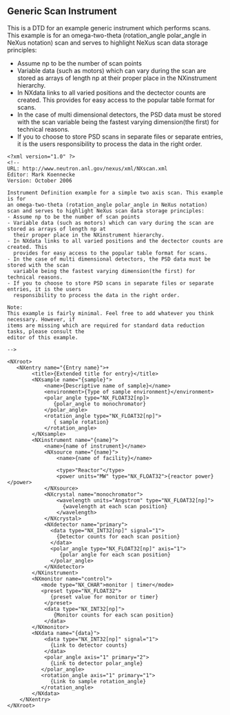 == Generic Scan Instrument ==
This is a DTD for an example generic instrument which performs scans. This example is for 
an omega-two-theta (rotation_angle polar_angle in NeXus notation)
scan and serves to highlight NeXus scan data storage principles:
* Assume np to be the number of scan points 
* Variable data (such as motors) which can vary during the scan are stored as arrays of length np at their proper place in the NXinstrument hierarchy.
* In NXdata links to all varied positions and the dectector counts are created. This provides for easy access to the popular table format for scans. 
* In the case of multi dimensional detectors, the PSD data must be stored with the scan variable being the fastest varying dimension(the first) for technical reasons.
* If you to choose to store PSD scans in separate files or separate entries, it is the users responsibility to process the data in the right order.  


<pre>
<?xml version="1.0" ?>
<!--
URL: http://www.neutron.anl.gov/nexus/xml/NXscan.xml
Editor: Mark Koennecke
Version: October 2006

Instrument Definition example for a simple two axis scan. This example is for 
an omega-two-theta (rotation_angle polar_angle in NeXus notation)
scan and serves to highlight NeXus scan data storage principles:
- Assume np to be the number of scan points 
- Variable data (such as motors) which can vary during the scan are stored as arrays of length np at 
  their proper place in the NXinstrument hierarchy.
- In NXdata links to all varied positions and the dectector counts are created. This
  provides for easy access to the popular table format for scans. 
- In the case of multi dimensional detectors, the PSD data must be stored with the scan 
  variable being the fastest varying dimension(the first) for technical reasons.
- If you to choose to store PSD scans in separate files or separate entries, it is the users
  responsibility to process the data in the right order.  

Note:
This example is fairly minimal. Feel free to add whatever you think necessary. However, if
items are missing which are required for standard data reduction tasks, please consult the
editor of this example.

-->

<NXroot>
   <NXentry name="{Entry name}">+
        <title>{Extended title for entry}</title>
        <NXsample name="{sample}">
            <name>{Descriptive name of sample}</name>
            <environment>{Type of sample environment}</environment>
            <polar_angle type="NX_FLOAT32[np]>
               {polar_angle to monochromator}
            </polar_angle>
            <rotation_angle type="NX_FLOAT32[np]">
               { sample rotation}
            </rotation_angle>
        </NXsample>
        <NXinstrument name="{name}">
            <name>{name of instrument}</name>
            <NXsource name="{name}">
                <name>{name of facility}</name>

                <type>"Reactor"</type>
                <power units="MW" type="NX_FLOAT32">{reactor power}</power>
            </NXsource>
            <NXcrystal name="monochromator">
                <wavelength units="Angstrom" type="NX_FLOAT32[np]">
                  {wavelength at each scan position}
                </wavelength>
            </NXcrystal>
            <NXdetector name="primary">
              <data type="NX_INT32[np]" signal="1">
                {Detector counts for each scan position}
              </data>
              <polar_angle type="NX_FLOAT32[np]" axis="1">
                 {polar angle for each scan position}
              </polar_angle>
            </NXdetector>
        </NXinstrument>
        <NXmonitor name="control">
           <mode type="NX_CHAR">monitor | timer</mode>
           <preset type="NX_FLOAT32">
              {preset value for monitor or timer}
            </preset>
            <data type="NX_INT32[np]">
               {Monitor counts for each scan position}
            </data>
        </NXmonitor>
        <NXdata name="{data}">
            <data type="NX_INT32[np]" signal="1">
              {Link to detector counts}
            </data>
            <polar_angle axis="1" primary="2">
              {Link to detector polar_angle}
           </polar_angle>
           <rotation_angle axis="1" primary="1">
              {Link to sample rotation_angle}
           </rotation_angle>
        </NXdata>
    </NXentry>
</NXroot>
</pre>